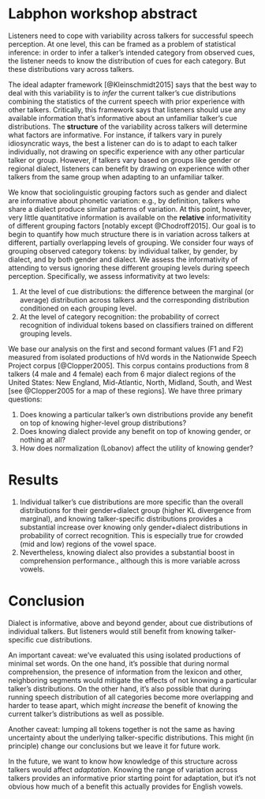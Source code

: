 Labphon workshop abstract
=========================

Listeners need to cope with variability across talkers for successful
speech perception. At one level, this can be framed as a problem of
statistical inference: in order to infer a talker's intended category
from observed cues, the listener needs to know the distribution of cues
for each category. But these distributions vary across talkers.

The ideal adapter framework [@Kleinschmidt2015] says that the best way to
deal with this variability is to _infer_ the current talker's cue
distributions combining the statistics of the current speech with prior
experience with other talkers.  Critically, this framework says that
listeners should use any available information that's informative about
an unfamiliar talker's cue distributions.  The __structure__ of the
variability across talkers will determine what factors are informative.
For instance, if talkers vary in purely idiosyncratic ways,
the best a listener can do is to adapt to each talker individually, not drawing
on specific experience with any other particular talker or group.
However, if talkers vary based on groups like gender or regional dialect, listeners can benefit by
drawing on experience with other talkers from the same group when adapting to
an unfamiliar talker.

We know that sociolinguistic grouping factors such as gender and dialect are
informative about phonetic variation: e.g., by definition, talkers who share a dialect produce similar patterns of 
variation. At this point, however, very little quantitative information is available
on the __relative__ informativitity of different grouping factors [notably
except @Chodroff2015]. Our goal is to begin to  quantify how much structure there 
is in variation across talkers at different, partially overlapping levels of grouping. 
We consider four ways of grouping observed category tokens: by individual talker,
by gender, by dialect, and by both gender and dialect. We assess the informativity of 
attending to versus ignoring these different grouping levels during speech perception. 
Specifically, we assess informativity at two levels: 

1. At the level of cue distributions: the difference between the marginal (or average) distribution across talkers and the corresponding distribution conditioned on each grouping level. 
2. At the level of category recognition: the probability of correct recognition of individual tokens based on classifiers trained on different grouping levels.

We base our analysis on the first and second formant values (F1 and F2) 
measured from isolated productions of hVd words in the Nationwide Speech 
Project corpus [@Clopper2005]. This corpus contains productions from 8 talkers 
(4 male and 4 female) each from 6 major dialect regions of the United States: New England,
Mid-Atlantic, North, Midland, South, and West [see @Clopper2005 for a
map of these regions]. We have three primary questions:

1.  Does knowing a particular talker's own distributions provide any
    benefit on top of knowing higher-level group distributions?
2.  Does knowing dialect provide any benefit on top of knowing gender,
    or nothing at all?
3.  How does normalization (Lobanov) affect the utility of knowing
    gender?

Results
=======

1.  Individual talker's cue distributions are more specific than the
    overall distributions for their gender+dialect group (higher KL
    divergence from marginal), and knowing talker-specific distributions
    provides a substantial increase over knowing only gender+dialect
    distributions in probability of correct recognition. This is
    especially true for crowded (mid and low) regions of the vowel
    space.
2.  Nevertheless, knowing dialect also provides a substantial boost in
    comprehension performance., although this is more variable across
    vowels.

Conclusion
==========

Dialect is informative, above and beyond gender, about cue distributions
of individual talkers. But listeners would still benefit from knowing
talker-specific cue distributions.

An important caveat: we've evaluated this using isolated productions of
minimal set words. On the one hand, it's possible that during normal
comprehension, the presence of information from the lexicon and other,
neighboring segments would mitigate the effects of not knowing a
particular talker's distributions. On the other hand, it's also possible
that during running speech distribution of all categories become more
overlapping and harder to tease apart, which might *increase* the
benefit of knowing the current talker's distributions as well as
possible.

Another caveat: lumping all tokens together is not the same as having
uncertainty about the underlying talker-specific distributions. This
might (in principle) change our conclusions but we leave it for future
work.

In the future, we want to know how knowledge of this structure across
talkers would affect *adaptation*. Knowing the range of variation across
talkers provides an informative prior starting point for adaptation, but
it's not obvious how much of a benefit this actually provides for
English vowels.

